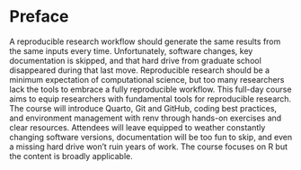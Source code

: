 # Preface {.unnumbered}

A reproducible research workflow should generate the same results from the same inputs every time. Unfortunately, software changes, key documentation is skipped, and that hard drive from graduate school disappeared during that last move. Reproducible research should be a minimum expectation of computational science, but too many researchers lack the tools to embrace a fully reproducible workflow. This full-day course aims to equip researchers with fundamental tools for reproducible research. The course will introduce Quarto, Git and GitHub, coding best practices, and environment management with renv through hands-on exercises and clear resources. Attendees will leave equipped to weather constantly changing software versions, documentation will be too fun to skip, and even a missing hard drive won't ruin years of work. The course focuses on R but the content is broadly applicable.
 